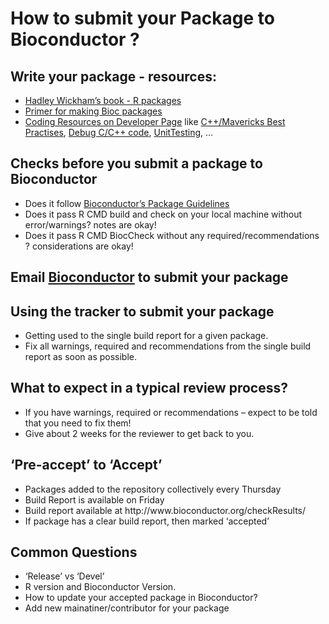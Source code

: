 # How to submit your Package to Bioconductor ?

## Write your package - resources:
- [Hadley Wickham's book - R packages](http://r-pkgs.had.co.nz/)
- [Primer for making Bioc packages](http://bioconductor.org/developers/how-to/buildingPackagesForBioc/)
- [Coding Resources on Developer Page](http://bioconductor.org/developers/) 
like [C++/Mavericks Best Practises](http://www.bioconductor.org/developers/how-to/mavericks-howto/),
[Debug C/C++ code](http://www.bioconductor.org/developers/how-to/c-debugging/),
[UnitTesting](http://www.bioconductor.org/developers/how-to/unitTesting-guidelines/), ...
  

## Checks before you submit a package to Bioconductor
- Does it follow [Bioconductor's Package Guidelines](http://bioconductor.org/developers/package-guidelines/)
- Does it pass R CMD build and check on your local machine without error/warnings? notes are okay! 
- Does it pass R CMD BiocCheck without any required/recommendations ? considerations are okay!

## Email [Bioconductor](emailto:packages@bioconductor.org) to submit your package

## Using the tracker to submit your package 
- Getting used to the single build report for a given package. 
- Fix all warnings, required and recommendations from the single build report as soon as possible.

## What to expect in a typical review process? 
- If you have warnings, required or recommendations -- expect to be told that you need to fix them!
- Give about 2 weeks for the reviewer to get back to you.
  
## 'Pre-accept' to 'Accept' 
- Packages added to the repository collectively every Thursday
- Build Report is available on Friday
- Build report available at http://www.bioconductor.org/checkResults/
- If package has a clear build report, then marked 'accepted'

## Common Questions
- 'Release' vs 'Devel'
- R version and Bioconductor Version.
- How to update your accepted package in Bioconductor?
- Add new mainatiner/contributor for your package    
